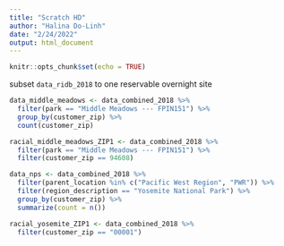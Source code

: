 ```yaml
---
title: "Scratch HD"
author: "Halina Do-Linh"
date: "2/24/2022"
output: html_document
---
```


```r
knitr::opts_chunk$set(echo = TRUE)
```

subset `data_ridb_2018` to one reservable overnight site

```r
data_middle_meadows <- data_combined_2018 %>% 
  filter(park == "Middle Meadows --- FPIN151") %>% 
  group_by(customer_zip) %>% 
  count(customer_zip)

racial_middle_meadows_ZIP1 <- data_combined_2018 %>% 
  filter(park == "Middle Meadows --- FPIN151") %>% 
  filter(customer_zip == 94608)
```


```r
data_nps <- data_combined_2018 %>% 
  filter(parent_location %in% c("Pacific West Region", "PWR")) %>% 
  filter(region_description == "Yosemite National Park") %>%
  group_by(customer_zip) %>% 
  summarize(count = n())

racial_yosemite_ZIP1 <- data_combined_2018 %>%
  filter(customer_zip == "00001")
```

